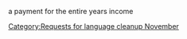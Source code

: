 {{nolanguage/box}}
[[Category:Requests for language cleanup November]]
{{rfd}}
a payment for the entire years income